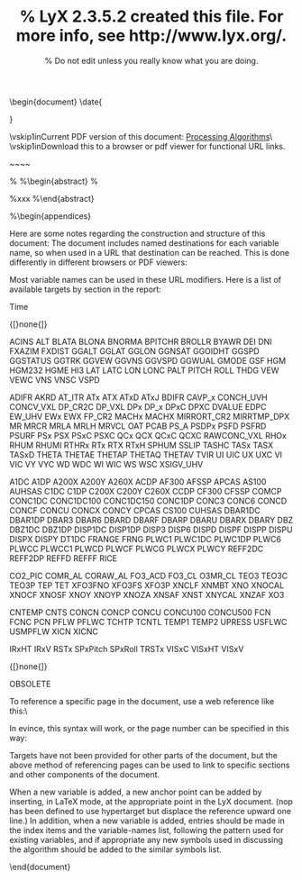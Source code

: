 %% LyX 2.3.5.2 created this file.  For more info, see http://www.lyx.org/.
%% Do not edit unless you really know what you are doing.
\documentclass[12pt,twoside,english]{article}
\usepackage{mathptmx}
\usepackage{helvet}
\renewcommand{\ttdefault}{lmtt}
\usepackage[LGR,T1]{fontenc}
\usepackage[latin9]{inputenc}
\usepackage[letterpaper]{geometry}
\geometry{verbose,tmargin=1in,bmargin=1in,lmargin=1.2in,rmargin=1in}
\usepackage{fancyhdr}
\pagestyle{fancy}
\setcounter{tocdepth}{2}
\setlength{\parskip}{\medskipamount}
\setlength{\parindent}{0pt}
\usepackage{color}
\definecolor{page_backgroundcolor}{rgb}{1, 1, 1}
\pagecolor{page_backgroundcolor}
\usepackage{babel}
\usepackage{array}
\usepackage{verbatim}
\usepackage{longtable}
\usepackage{varioref}
\usepackage{prettyref}
\usepackage{fancybox}
\usepackage{calc}
\usepackage{textcomp}
\usepackage{url}
\usepackage{ifthen}
\usepackage{footnotehyper}
\usepackage{amsmath}
\usepackage{splitidx}
\makeindex
\usepackage{setspace}
\PassOptionsToPackage{normalem}{ulem}
\usepackage{ulem}
\newindex{idx}
\newindex{var}
\newindex{lis}
\newindex{con}
\usepackage[unicode=true,
 bookmarks=true,bookmarksnumbered=false,bookmarksopen=false,
 breaklinks=true,pdfborder={0 0 0},pdfborderstyle={},backref=false,colorlinks=true]
 {hyperref}
\hypersetup{pdftitle={Technical Note: Processing Algorithms},
 pdfauthor={RAF},
 pdfsubject={variables in data files and the algorithms used to produce them},
 pdfkeywords={algorithm, NCAR Research Aviation Facility, research aircraft, NCAR/EOL/RAF}}

\makeatletter

%%%%%%%%%%%%%%%%%%%%%%%%%%%%%% LyX specific LaTeX commands.

\makesavenoteenv{tabular}

\newcommand{\noun}[1]{\textsc{#1}}
\DeclareRobustCommand{\greektext}{%
  \fontencoding{LGR}\selectfont\def\encodingdefault{LGR}}
\DeclareRobustCommand{\textgreek}[1]{\leavevmode{\greektext #1}}
\ProvideTextCommand{\~}{LGR}[1]{\char126#1}

%% Because html converters don't know tabularnewline
\providecommand{\tabularnewline}{\\}

%%%%%%%%%%%%%%%%%%%%%%%%%%%%%% Textclass specific LaTeX commands.
\newlength{\lyxhang}
\IfFileExists{hanging.sty}{
  \usepackage{hanging}
  \newenvironment{hangparagraphs}
    {%
      \ifthenelse{\lengthtest{\parindent > 0pt}}%
        {\setlength{\lyxhang}{\parindent}}%
        {\setlength{\lyxhang}{2em}}%
      \par\begin{hangparas}{\lyxhang}{1}%
    }
    {\end{hangparas}}
}{%else
  \newenvironment{hangparagraphs}
    {%
      \ifthenelse{\lengthtest{\parindent > 0pt}}%
        {\setlength{\lyxhang}{\parindent}}%
        {\setlength{\lyxhang}{2em}}%
      \begin{hangparas}%
    }
    {\end{hangparas}}
  \newcommand{\hangpara}{\hangindent \lyxhang \hangafter 1 \noindent}
  \newenvironment{hangparas}{\setlength{\parindent}{\z@}
  \everypar={\hangpara}}{\par}
}
\newenvironment{lyxcode}
	{\par\begin{list}{}{
		\setlength{\rightmargin}{\leftmargin}
		\setlength{\listparindent}{0pt}% needed for AMS classes
		\raggedright
		\setlength{- sep}{0pt}
		\setlength{\parsep}{0pt}
		\normalfont\ttfamily}%
	 - []}
	{\end{list}}
\newenvironment{lyxlist}[1]
	{\begin{list}{}
		{\settowidth{\labelwidth}{#1}
		 \setlength{\leftmargin}{\labelwidth}
		 \addtolength{\leftmargin}{\labelsep}
		 \renewcommand{\makelabel}[1]{##1\hfil}}}
	{\end{list}}

\@ifundefined{date}{}{\date{}}
%%%%%%%%%%%%%%%%%%%%%%%%%%%%%% User specified LaTeX commands.
% macro for italic page numbers in the index
\newcommand{\IndexDef}[1]{*#1*}
\newcommand{\IndexPrimary}[1]{**#1**}

% workaround for a makeindex bug,
% see sec. "Index Entry Order"
% only uncomment this when you are using makindex
\let\OrgIndex\index 
\renewcommand*{\index}[1]{\OrgIndex{#1}}
\usepackage{splitidx}
%\indexsetup{noclearpage}
\marginparsep 0.3 cm
\marginparwidth 2 cm 
\pagenumbering{roman}
% use this to make target one line higher
\makeatletter
 \newcommand{\nop}[1]{\Hy@raisedlink{\hypertarget{#1}{}}}
\makeatother

\AtBeginDocument{
  \def\labelitemii{\(\circ\)}
  \def\labelitemiii{\(\triangleright\)}
}

\makeatother

\begin{document}
\title{RAF Technical Note: Processing Algorithms}
\maketitle
\begin{center}
Algorithms Used to Produce Data Products from Research Aircraft;\\
also Definitions of Variables in Archived Data Files
\par\end{center}
\date{\centerline{version: February 2019}}

\vskip2in
\author{Research Aviation Facility, Earth Observing Laboratory\\
National Center for Atmospheric Research\\
PO Box 3000, Boulder CO ~80307-3000}

\vskip1inCurrent PDF version of this document: [Processing Algorithms](https://github.com/NCAR/aircraft_ProcessingAlgorithms/blob/master/ProcessingAlgorithms.pdf)\\
\vskip1inDownload this to a browser or pdf viewer for functional
URL links.

\vfill\eject

\pagebreak{}

~~~~

\newpage{}

\renewcommand{\contentsname}{Table of Contents}
\phantomsection
\addcontentsline{toc}{section}{Table of Contents}
\tableofcontents{}
\cleardoublepage
\renewcommand{\abstractname}{Preface and Abstract}
%\phantomsection
%\begin{abstract}
%\addcontentsline{toc}{section}{Preface and Abstract}
%xxx
%\end{abstract}
\clearpage
\pagenumbering{arabic}

\vfill\eject

\include{Section1}

\include{Section3}

\newpage\vfill\eject\cleardoublepage{}

\include{Section7}

\include{Section9}

\include{Section11}

\include{Section13}

\include{Section12}

\include{Section10}

\include{Section14}

\include{Section15}

\clearpage\phantomsection{#sec:Symbols}

\addcontentsline{toc}{section}{List of Symbols}
\printindex[lis]{}
\clearpage
\phantomsection
\addcontentsline{toc}{section}{Variable Names}
\printindex[var]{}
\clearpage
\phantomsection
\addcontentsline{toc}{section}{Index}
\printindex[idx]{}
\cleardoublepage
%\begin{appendices}
\appendix

\section*{Suggested Additional Steps}

\begin{longtable}[c]{|c|>{\raggedright}p{12cm}|>{\centering}p{3cm}|}
\hline 
**page** & **suggested action** & **who?**\tabularnewline
\hline 
\endhead
\hline 
\pageref{Punch1.1} & Add, to constants table, a reference to what has been in use previously.
(See Code.amlib as saved 2011, for examples) & WAC -- not sure if needed? \tabularnewline
\hline 
\pageref{punch1.2} & Ask Teresa and Mike R. to review the discussion re trace-gas units & done, MR\tabularnewline
\hline 
\pageref{punch1.3} & Get info from Chris W describing interpolation and time adjustments,
for inclusion as an addition to the section on times. Revise section. & \tabularnewline
\hline 
\pageref{punch1.4} & Get place to put algorithm notes, and include links to those additional
discussions in this document. & partly done\tabularnewline
\hline 
\pageref{punch1.4} & In algorithm boxes, when variables are referenced, make those references
active links to the discussion of the variable & WAC: use hyperlink\{\}\{\}\tabularnewline
\hline 
\pageref{punch3.1} & Get description of the history of the C-130 INS, with characteristics
for the Litton at least. & \tabularnewline
\hline 
\pageref{punch3.3} & Add history of GPS systems: What was used when (C-130 at least) & \tabularnewline
\hline 
\pageref{punch3.4} & Add/clarify section on height-above-terrain; modify to ref. geoid.
Need to change HeightAboveTerrain() script. & partly done, WAC,\tabularnewline
\hline 
\pageref{punch3.4-1} & check/clarify discussion of height-above-geoid and, generally, geopotential
vs geometric vs geoid height  & done - WAC\tabularnewline
\hline 
 & Add a variable representing geopotential height and change DVALUE
to be based on it minus PALT & WAC - done (proposed)\tabularnewline
\hline 
\pageref{punch3.5} & Clarify meaning of mode and status for old GPS units, and if used
anymore & \tabularnewline
\hline 
\pageref{punch3.6} & Add new section on ALTC? Info is there in comments. Implement? & \tabularnewline
\hline 
\pageref{punch3.8} & should there be a vertical velocity of the AC based on data-system
GPS? ROC as used for reprocessing, and WIR as backup to WIC? & \tabularnewline
\hline 
\pageref{punch4.1} & Check/update sensors used on both aircraft. & \tabularnewline
\hline 
\pageref{punch4.2} & Add to historical description of PCORs, esp. re subroutine references
(QCF, MACH\_A, ADIFR) & \tabularnewline
\hline 
\pageref{punch4.3} & Add a discussion of the additional corrections to QCR that could make
this less sensitive to AOA? Algorithm is developed and documented;
implement? Coefficients in ProcessingAlgorithms.pdf are based on ARISTO2016
flight 6. & WAC - done (proposed)\tabularnewline
\hline 
\pageref{punch3.10} & Suggestion: consider ALT\_G and avoid ALT for GPS avionics variable & \tabularnewline
\hline 
\pageref{punch:3.11} & Consider change to spherical geometry for distance north and east
of reference point because range of GV is so great & \tabularnewline
\hline 
\pageref{punch:3-12} & need to explain how the two measures of longitude, with high and low
resolution, are used together. & \tabularnewline
\hline 
\pageref{punch:3-13} & Need to implement the discussion re correction for the displacement
of the GPS antenna from the INS. When done, need to add LG=-4.30 m
to the attributes for GGVSPD, GGVEW, GGVNS (GV) and get appropriate
values for the C-130 & WAC - done (proposed)\tabularnewline
\hline 
\pageref{punch:3-14} & Get Dick Friesen or someone to review and update the discussion of
GPS GSTAT & \tabularnewline
\hline 
\pageref{punch:3-15} & Revise the values listed for the complementary-filter feedback to
match what is used now -- better with lower values than listed & \tabularnewline
\hline 
\pageref{punch:3-16} & It might be useful to disable the roll test in gpsc.c, now that GPS
is better than when this was implemented & \tabularnewline
\hline 
\pageref{punch:4-4} & Goodrich Technical Report 5755: should we get permission and post
this? (FAAM has it posted) & \tabularnewline
\hline 
\pageref{punch:4-5} & In-cloud air T radiometer: could use more detail re the processing
algorithm & \tabularnewline
\hline 
\pageref{punch:4.6} & Check all the complex M-K section, esp. $T_{k}$ and DP interp. function & partly done - WAC\tabularnewline
\hline 
\pageref{punch:4-7} & Consider changing name to FP\_CR2 in preference to MIRRORT\_CR2? & \tabularnewline
\hline 
\pageref{punch:4-8} & For CONCV\_VXL, I think we need cal coefficients and equations used  & \tabularnewline
\hline 
\pageref{punch:4-9} & For RHOx, the code now uses 216.68 instead of 100000/461.5228=216.674
as specified here; change? & \tabularnewline
\hline 
\pageref{punch:4-10} & Check that current code uses the modified PCOR function with humidity
correction and early-error corrected & \tabularnewline
\hline 
\pageref{punch:4-11} & The PSURF definition references PSFDC; replace with PSXC? & \tabularnewline
\hline 
\pageref{punch:4-12} & ``ATTACK'' and ``SSLIP'' differ from other ``preferred'' variables
by not having ``X'' at the end. Consider name change? & \tabularnewline
\hline 
\pageref{punch:4-13} & The variable WIC is described as ``GPS-corrected'' but that is misleading
because it is really based, for aircraft motion, solely on GPS in
recent usage (where dependence is on GGVSPD). Contrast to WDC/WSC
which are really GPS-corrected. Suggest a different name, like ``Wind
Vector, Vertical Component, using GPS''? & \tabularnewline
\hline 
\pageref{punch:5-1} & Re Gerber probe, I didn't find code for this; need to describe the
algorithm. & \tabularnewline
\hline 
\pageref{punch:5-2} & It would be useful to update Bulletin 24 re hydrometeor spectrometers,
with info from Bansemer and reference to work by Korolev, Strapp,
Jensen, etc. & \tabularnewline
\hline 
\pageref{punch:5-3} & Is ``PMS/CSIRO King'' correct? DMT? & OK - JBJ\tabularnewline
\hline 
\pageref{punch:5-4} & Variables like AS200 have names with ``Raw Accumulation'' -- seems
awkward, consider name change? Maybe ``Count'' per channel? & \tabularnewline
\hline 
\pageref{punch:5-7} & add the variables for total counts? & \tabularnewline
\hline 
\pageref{punch:5-5} & some additions are needed here: RAFFD, PVOLU, TCNTD (total counts
all cells, CDP); housekeeping variables? All: first and last bins?
UHSAS: T and P in canister including UPRESS intensity, etc., better
in sect 7 & \tabularnewline
\hline 
\pageref{punch:5-6} & REFF2DC seems mis-named; all others based on 1D sizing from 2D have
names involving 2DC & \tabularnewline
\hline 
\pageref{punch:6-1} & need Teresa and/or Andy W to check this section & \tabularnewline
\hline 
\pageref{punch:6-3} & need to understand and document what te03c.c does, and perhaps move
to obsolete? & \tabularnewline
\hline 
\pageref{punch:6-2} & Is NO-related discussion OK? is this right: The one named NO2 is actually
for NOy? & \tabularnewline
\hline 
\pageref{punch:6-4} & In true measurement mode, XNOZA and XNZAF will be near zero -- is
this right? & \tabularnewline
\hline 
\pageref{punch:6-5} & I think the corrected-NO mixing ratio section may need revision? & \tabularnewline
\hline 
\pageref{punch:6-6} & ``has the provision for the addition of water vapor '' -- does
that mean this is always done, or only sometimes? & \tabularnewline
\hline 
\pageref{punch:7-1} & to ``0.1-360 s'' add ``but is typically set to 0.1~s''? & \tabularnewline
\hline 
\pageref{punch:7-2} & UPRESS: the attributes for this variable say the units are kPa; is
that incorrect? Mike R lists it as hPa. & resolved\tabularnewline
\hline 
\pageref{punch:10-1} & check signs here for WD and WS; this differs from the section-9 equation
... ?? & \tabularnewline
\hline 
\pageref{punch:10-2} & For EDPC, the <-50 branch looks suspicious and needs checking & \tabularnewline
\hline 
\pageref{punch:10-3} & For old cryogenic hygrometer, find and include the 3rd-order equation
referenced here & \tabularnewline
\hline 
\pageref{punch:10-4} & check Goff-Gratch formulas; there was some ambiguity in what was in
B9 & \tabularnewline
\hline 
\pageref{punch:10-5} & Should include basic equation for SWTC & \tabularnewline
\hline 
\pageref{punch:10-6} & re TECO CO: is the direct measurement (ppb) a mass ratio? Need explanation
here if so to describe difference between ppb and ppbv & \tabularnewline
\hline 
\pageref{punch:10-7} & COCAL: how does this differ from XCOMR? Why is this in the ``obsolete''
section? Same for O3FS? & \tabularnewline
\hline 
\pageref{punch:10-8} & For SCLWC, this is missing crucial information like how accreted mass
is obtained from voltage. Couldn't find the algorithm. Consider Mazin
version? Or old one for Wyo KA? & \tabularnewline
\hline 
 & There are some additional notes regarding obsolete variables, esp.
involving FSSP processing, that are not included here. & \tabularnewline
\hline 
WIC, GGALT, etc. & Review and correct descriptive attributes (e.g., WIC, GGALT, {*}DGPS & \tabularnewline
\hline 
 & StdSpeedofSound is wrong; enters ias.c -- obsolete now? & \tabularnewline
\hline 
 & fix Rd in xlate/const.c: calculated with wrong Md, although right
one is listed later in routine. (trivial difference) & \tabularnewline
\hline 
 & Lv defined in xlate/const.c is not latent heat but derivative of latent
heat vs T. Used correctly in thetap.c and plwcc.c, but deceptively
commented & \tabularnewline
\hline 
 & Review and approve new AKRD description & \tabularnewline
\hline 
\end{longtable}

\section*{How to Edit This Document}

Here are some notes regarding the construction and structure of this
document:
\begin{enumerate}
-  The reference version is ProcessingAlgorithms.lyx, which needs 'LyX',
a user interface to TeX. It is available on EOL machines like tikal.
Start it with ``lyx ProcessingAlgorithms.lyx''
-  The document is broken into many sections, referenced by the above
file, so they must be present also. Then have names like Section3.lyx
-  The document generates three indices: a regular index, a list of symbols,
and a list of variables. The references for these are embedded in
the .lyx files, and they can be modified or more can be added via
the ``Insert -> Index Entry'' controls. These practices are useful
when generating index entries:
\begin{enumerate}
-  entries like 'wind!relative' will generate index entries as subordinate
entries with 'relative' below 'wind'
-  I have tried to emphasize using nouns to start index entries, so for
example I would favor ``coefficient!calibration'' over ``calibration
coefficient.
-  It is sometimes useful to generate ``see xxx'' entries, which can
be done as follows: ``INS|see \{Inertial Navigation System\}'' where
the part in braces is also in LaTeX code, generated by pressing CNTL-L.
\end{enumerate}
-  Creating a PDF-format file in LyX usually will generate these lists
also. To be safe and ensure that the lists are updated, follow these
steps:
\begin{enumerate}
-  Export a LaTeX file from LyX in pdflatex format, using the ``export''
option.
-  Run ``pdflatex ProcessingAlgorithms'' three times to be sure all
references are resolved.
-  Run ``splitindex ProcessingAlgorithms'' to generate files for the
lists.
-  Run ``makeindex ProcessingAlgorithms'' to generate the lists.
-  Run ``pdflatex ProcessingAlgorithms'' again.
\end{enumerate}
-  The LyX files have embedded notes with additional information that
should be retained, and exporting to LaTeX will lose this information,
so it will be useful to retain the LyX format. The suggested next
steps in the table above, for example, almost all have associated
notes that will appear in yellow and will help identify where the
comment applies.
-  It is sometimes easiest to edit the PDF file directly. Some of the
web references have been changed in this way and can be adjusted as
the reference files are moved, e.g., from my Google Drive to the EOL
web pages. For this purpose, I found master-pdf-editor useful. This
will lose continuity, however, because then the links can't be re-generated
by running LyX.
-  As of Feb 2019, many links formerly to google-drive addresses or eol
system files have been changed to https://github.com/NCAR/aircraft\_ProcessingAlgorithms
links. In that directory there is a file ('links') with a list of
all the links in the document. It is worthwhile when updating this
document to check that all the links remain current. One way is to
use these R statements: \\
links <- readlines('./links'); EURL <- rep(FALSE, length(links));\\
for (i in 1:length(links)) \{EURL{[}i{]} <- RCurl::url.exists(links{[}i{]})\}\\
\#\# and then check EURL to see that the links are all found.
\end{enumerate}

\section*{How to Reference Specific Sections or Pages of this Document:}

\subsection*{Variables}

The document includes named destinations for each variable name, so
when used in a URL that destination can be reached. This is done differently
in different browsers or PDF viewers:
\begin{itemize}
-  For a web browser like Chrome or Firefox, use the ``nameddest''
reference; e.g., for the discussion of variable ATX, use\\
\texttt{firefox http://www.eol.ucar.edu/system/files/ProcessingAlgorithms.pdf\#nameddest=ATX}
-  For a pdf viewer like evince, use this syntax:\\
\texttt{evince -n ATX http://www.eol.ucar.edu/system/files/ProcessingAlgorithms.pdf}
\end{itemize}
Most variable names can be used in these URL modifiers. Here is a
list of available targets by section in the report:

\uline{Section 1:} Time

\uline{Section 2:} {[}none{]}

\uline{Section 3:} ACINS ALT BLATA BLONA BNORMA BPITCHR BROLLR
BYAWR DEI DNI FXAZIM FXDIST GGALT GGLAT GGLON GGNSAT GGOIDHT GGSPD
GGSTATUS GGTRK GGVEW GGVNS GGVSPD GGWUAL GMODE GSF HGM HGM232 HGME
HI3 LAT LATC LON LONC PALT PITCH ROLL THDG VEW VEWC VNS VNSC VSPD 

\uline{Section 4:} ADIFR AKRD AT\_ITR ATx ATX ATxD ATxJ BDIFR CAVP\_x
CONCH\_UVH CONCV\_VXL DP\_CR2C DP\_VXL DPx DP\_x DPxC DPXC DVALUE
EDPC EW\_UHV EWx EWX FP\_CR2 MACHx MACHX MIRRORT\_CR2 MIRRTMP\_DPX
MR MRCR MRLA MRLH MRVCL OAT PCAB PS\_A PSDPx PSFD PSFRD PSURF PSx
PSX PSxC PSXC QCx QCX QCxC QCXC RAWCONC\_VXL RHOx RHUM RHUMI RTHRx
RTx RTX RTxH SPHUM SSLIP TASHC TASx TASX TASxD THETA THETAE THETAP
THETAQ THETAV TVIR UI UIC UX UXC VI VIC VY VYC WD WDC WI WIC WS WSC
XSIGV\_UHV 

\uline{Section 5:} A1DC A1DP A200X A200Y A260X ACDP AF300 AFSSP
APCAS AS100 AUHSAS C1DC C1DP C200X C200Y C260X CCDP CF300 CFSSP COMCP
CONC1DC CONC1DC100 CONC1DC150 CONC1DP CONC3 CONC6 CONCD CONCF CONCU
CONCX CONCY CPCAS CS100 CUHSAS DBAR1DC DBAR1DP DBAR3 DBAR6 DBARD DBARF
DBARP DBARU DBARX DBARY DBZ DBZ1DC DBZ1DP DISP1DC DISP1DP DISP3 DISP6
DISPD DISPF DISPP DISPU DISPX DISPY DT1DC FRANGE FRNG PLWC1 PLWC1DC
PLWC1DP PLWC6 PLWCC PLWCC1 PLWCD PLWCF PLWCG PLWCX PLWCY REFF2DC REFF2DP
REFFD REFFF RICE 

\uline{Section 6:} CO2\_PIC COMR\_AL CORAW\_AL FO3\_ACD FO3\_CL
O3MR\_CL TEO3 TEO3C TEO3P TEP TET XFO3FNO XFO3FS XFO3P XNCLF XNMBT
XNO XNOCAL XNOCF XNOSF XNOY XNOYP XNOZA XNSAF XNST XNYCAL XNZAF XO3 

\uline{Section 7:} CNTEMP CNTS CONCN CONCP CONCU CONCU100 CONCU500
FCN FCNC PCN PFLW PFLWC TCHTP TCNTL TEMP1 TEMP2 UPRESS USFLWC USMPFLW
XICN XICNC 

\uline{Section 8:} IRxHT IRxV RSTx SPxPitch SPxRoll TRSTx VISxC
VISxHT VISxV 

\uline{Section 9:} {[}none{]}

\uline{Section 10:} OBSOLETE

\subsection*{Page Numbers}

To reference a specific page in the document, use a web reference
like this:\\
\texttt{ProcessingAlgorithms.pdf\#page=44}

In evince, this syntax will work, or the page number can be specified
in this way:

\texttt{evince -p 115 ProcessingAlgorithms.pdf}

\subsection*{Sections and Subsections}

Targets have not been provided for other parts of the document, but
the above method of referencing pages can be used to link to specific
sections and other components of the document.

\subsection*{Adding New Targets}

When a new variable is added, a new anchor point can be added by inserting,
in LaTeX mode, \texttt{\textbackslash nop\{LAT\} }at the appropriate
point in the LyX document. (\textbackslash nop has been defined to
use \textbackslash hypertarget but displace the reference upward
one line.) In addition, when a new variable is added, entries should
be made in the index items and the variable-names list, following
the pattern used for existing variables, and if appropriate any new
symbols used in discussing the algorithm should be added to the similar
symbols list.

\section*{}

\vfill\eject

\pagebreak
\end{document}
